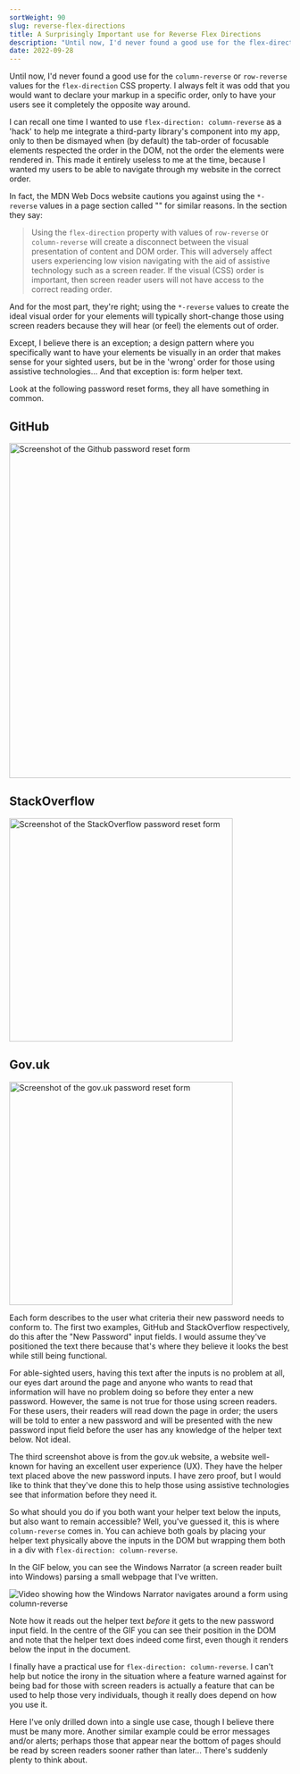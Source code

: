 ```yaml
---
sortWeight: 90
slug: reverse-flex-directions
title: A Surprisingly Important use for Reverse Flex Directions
description: "Until now, I'd never found a good use for the flex-direction: column-reverse CSS values. I always felt it was odd that you would want to declare your markup in a specific order, only to have your users see it completely the opposite way around. Yet there's at least one use for it that can actually help to make your content more accessible."
date: 2022-09-28
---
```



Until now, I'd never found a good use for the `column-reverse` or `row-reverse` values for the `flex-direction` CSS property. I always felt it was odd that you would want to declare your markup in a specific order, only to have your users see it completely the opposite way around.

I can recall one time I wanted to use `flex-direction: column-reverse` as a 'hack' to help me integrate a third-party library's component into my app, only to then be dismayed when (by default) the tab-order of focusable elements respected the order in the DOM, not the order the elements were rendered in. This made it entirely useless to me at the time, because I wanted my users to be able to navigate through my website in the correct order.

In fact, the MDN Web Docs website cautions you against using the `*-reverse` values in a page section called "<Anchor href="https://developer.mozilla.org/en-US/docs/Web/CSS/flex-direction#accessibility_concerns" text="Accessibility Concerns" />" for similar reasons. In the section they say:

> Using the `flex-direction` property with values of `row-reverse` or `column-reverse` will create a disconnect between the visual presentation of content and DOM order. This will adversely affect users experiencing low vision navigating with the aid of assistive technology such as a screen reader. If the visual (CSS) order is important, then screen reader users will not have access to the correct reading order.

And for the most part, they're right; using the `*-reverse` values to create the ideal visual order for your elements will typically short-change those using screen readers because they will hear (or feel) the elements out of order.

Except, I believe there is an exception; a design pattern where you specifically want to have your elements be visually in an order that makes sense for your sighted users, but be in the 'wrong' order for those using assistive technologies... And that exception is: form helper text.

Look at the following password reset forms, they all have something in common.

## GitHub

<img
  src={GitHubPasswordReset.src}
  alt="Screenshot of the Github password reset form"
  title="Screenshot of the Github password reset form"
  width="600"
/>

## StackOverflow

<img
  src={StackOverflowPasswordReset.src}
  alt="Screenshot of the StackOverflow password reset form"
  title="Screenshot of the StackOverflow password reset form"
  width="400"
/>

## Gov.uk

<img
  src={GovUkPasswordReset.src}
  alt="Screenshot of the gov.uk password reset form"
  title="Screenshot of the gov.uk password reset form"
  width="400"
/>

Each form describes to the user what criteria their new password needs to conform to. The first two examples, GitHub and StackOverflow respectively, do this after the "New Password" input fields. I would assume they've positioned the text there because that's where they believe it looks the best while still being functional.

For able-sighted users, having this text after the inputs is no problem at all, our eyes dart around the page and anyone who wants to read that information will have no problem doing so before they enter a new password. However, the same is not true for those using screen readers. For these users, their readers will read down the page in order; the users will be told to enter a new password and will be presented with the new password input field before the user has any knowledge of the helper text below. Not ideal.

The third screenshot above is from the gov.uk website, a website well-known for having an excellent user experience (UX). They have the helper text placed above the new password inputs. I have zero proof, but I would like to think that they've done this to help those using assistive technologies see that information before they need it.

So what should you do if you both want your helper text below the inputs, but also want to remain accessible? Well, you've guessed it, this is where `column-reverse` comes in. You can achieve both goals by placing your helper text physically above the inputs in the DOM but wrapping them both in a div with `flex-direction: column-reverse`.

In the GIF below, you can see the Windows Narrator (a screen reader built into Windows) parsing a small webpage that I've written.

<img
  src={ScreenReader.src}
  alt="Video showing how the Windows Narrator navigates around a form using column-reverse"
  title="Video showing how the Windows Narrator navigates around a form using column-reverse"
/>

Note how it reads out the helper text _before_ it gets to the new password input field. In the centre of the GIF you can see their position in the DOM and note that the helper text does indeed come first, even though it renders below the input in the document.

I finally have a practical use for `flex-direction: column-reverse`. I can't help but notice the irony in the situation where a feature warned against for being bad for those with screen readers is actually a feature that can be used to help those very individuals, though it really does depend on how you use it.

Here I've only drilled down into a single use case, though I believe there must be many more. Another similar example could be error messages and/or alerts; perhaps those that appear near the bottom of pages should be read by screen readers sooner rather than later... There's suddenly plenty to think about.
